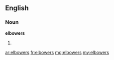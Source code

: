 ==English==

===Noun===
'''elbowers'''

# {{plural of|[[elbower]]}}

[[ar:elbowers]]
[[fr:elbowers]]
[[mg:elbowers]]
[[my:elbowers]]